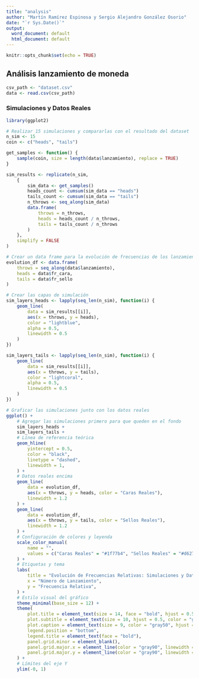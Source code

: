 ```yaml
---
title: "analysis"
author: "Martín Ramírez Espinosa y Sergio Alejandro González Osorio"
date: "`r Sys.Date()`"
output:
  word_document: default
  html_document: default
---
```


```r
knitr::opts_chunk$set(echo = TRUE)
```

## Análisis lanzamiento de moneda
```r
csv_path <- "dataset.csv"
data <- read.csv(csv_path)
```

### Simulaciones y Datos Reales
```r
library(ggplot2)

# Realizar 15 simulaciones y compararlas con el resultado del dataset
n_sim <- 15
coin <- c("heads", "tails")

get_samples <- function() {
    sample(coin, size = length(data$lanzamiento), replace = TRUE)
}

sim_results <- replicate(n_sim,
    {
        sim_data <- get_samples()
        heads_count <- cumsum(sim_data == "heads")
        tails_count <- cumsum(sim_data == "tails")
        n_throws <- seq_along(sim_data)
        data.frame(
            throws = n_throws,
            heads = heads_count / n_throws,
            tails = tails_count / n_throws
        )
    },
    simplify = FALSE
)

# Crear un data frame para la evolución de frecuencias de los lanzamientos reales
evolution_df <- data.frame(
    throws = seq_along(data$lanzamiento),
    heads = data$fr_cara,
    tails = data$fr_sello
)

# Crear las capas de simulación
sim_layers_heads <- lapply(seq_len(n_sim), function(i) {
    geom_line(
        data = sim_results[[i]],
        aes(x = throws, y = heads),
        color = "lightblue",
        alpha = 0.5,
        linewidth = 0.5
    )
})

sim_layers_tails <- lapply(seq_len(n_sim), function(i) {
    geom_line(
        data = sim_results[[i]],
        aes(x = throws, y = tails),
        color = "lightcoral",
        alpha = 0.5,
        linewidth = 0.5
    )
})

# Graficar las simulaciones junto con los datos reales
ggplot() +
    # Agregar las simulaciones primero para que queden en el fondo
    sim_layers_heads +
    sim_layers_tails +
    # Línea de referencia teórica
    geom_hline(
        yintercept = 0.5,
        color = "black",
        linetype = "dashed",
        linewidth = 1,
    ) +
    # Datos reales encima
    geom_line(
        data = evolution_df,
        aes(x = throws, y = heads, color = "Caras Reales"),
        linewidth = 1.2
    ) +
    geom_line(
        data = evolution_df,
        aes(x = throws, y = tails, color = "Sellos Reales"),
        linewidth = 1.2
    ) +
    # Configuración de colores y leyenda
    scale_color_manual(
        name = "",
        values = c("Caras Reales" = "#1f77b4", "Sellos Reales" = "#d62728")
    ) +
    # Etiquetas y tema
    labs(
        title = "Evolución de Frecuencias Relativas: Simulaciones y Datos Reales",
        x = "Número de Lanzamiento",
        y = "Frecuencia Relativa",
    ) +
    # Estilo visual del gráfico
    theme_minimal(base_size = 12) +
    theme(
        plot.title = element_text(size = 14, face = "bold", hjust = 0.5, margin = margin(b = 10)),
        plot.subtitle = element_text(size = 10, hjust = 0.5, color = "gray40", margin = margin(b = 15)),
        plot.caption = element_text(size = 9, color = "gray50", hjust = 0),
        legend.position = "bottom",
        legend.title = element_text(face = "bold"),
        panel.grid.minor = element_blank(),
        panel.grid.major.x = element_line(color = "gray90", linewidth = 0.3),
        panel.grid.major.y = element_line(color = "gray90", linewidth = 0.3)
    ) +
    # Límites del eje Y
    ylim(-0, 1)
```